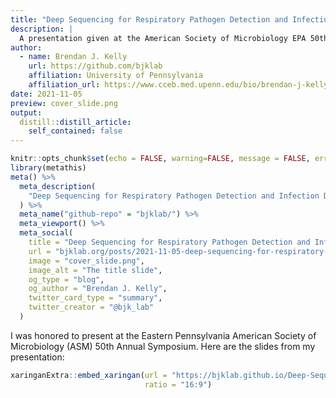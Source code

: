 ```yaml
---
title: "Deep Sequencing for Respiratory Pathogen Detection and Infection Diagnosis"
description: |
  A presentation given at the American Society of Microbiology EPA 50th Annual Symposium.
author:
  - name: Brendan J. Kelly 
    url: https://github.com/bjklab
    affiliation: University of Pennsylvania
    affiliation_url: https://www.cceb.med.upenn.edu/bio/brendan-j-kelly-md-msce
date: 2021-11-05
preview: cover_slide.png
output:
  distill::distill_article:
    self_contained: false
---
```



```r
knitr::opts_chunk$set(echo = FALSE, warning=FALSE, message = FALSE, error = FALSE)
library(metathis)
meta() %>%
  meta_description(
    "Deep Sequencing for Respiratory Pathogen Detection and Infection Diagnosis"
  ) %>% 
  meta_name("github-repo" = "bjklab/") %>% 
  meta_viewport() %>% 
  meta_social(
    title = "Deep Sequencing for Respiratory Pathogen Detection and Infection Diagnosis",
    url = "bjklab.org/posts/2021-11-05-deep-sequencing-for-respiratory-pathogen-detection-and-infection-diagnosis",
    image = "cover_slide.png",
    image_alt = "The title slide",
    og_type = "blog",
    og_author = "Brendan J. Kelly",
    twitter_card_type = "summary",
    twitter_creator = "@bjk_lab"
  )
```

I was honored to present at the Eastern Pennsylvania American Society of Microbiology (ASM) 50th Annual Symposium. Here are the slides from my presentation:    
  
  
```r

xaringanExtra::embed_xaringan(url = "https://bjklab.github.io/Deep-Sequencing-for-Respiratory-Pathogen-Detection-and-Infection-Diagnosis_EPA-ASM-2021/deep_seq_resp_path_infection_dx.html",
                              ratio = "16:9")



```



